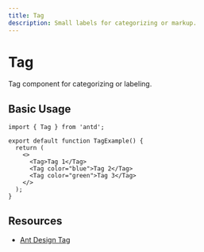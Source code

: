 ```yaml
---
title: Tag
description: Small labels for categorizing or markup.
---
```


# Tag

Tag component for categorizing or labeling.

## Basic Usage

```tsx
import { Tag } from 'antd';

export default function TagExample() {
  return (
    <>
      <Tag>Tag 1</Tag>
      <Tag color="blue">Tag 2</Tag>
      <Tag color="green">Tag 3</Tag>
    </>
  );
}
```

## Resources

- [Ant Design Tag](https://ant.design/components/tag)
